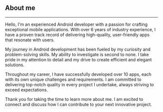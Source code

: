
<Head>
  <title>{aboutSeo.title}</title>
  <meta name="description" content={aboutSeo.desc} />
  <meta name="viewport" content="width=device-width, initial-scale=1" />
  <link rel="icon" href="/favicon.ico" />
</Head>

<div className="lg:container lg:mx-auto md:container md:mx-auto xl:container xl:mx-auto 2xl:container 2xl:mx-auto">
<Layout>
<div className="flex justify-center pt-14 pb-10 sm:px-6">

<article className="prose lg:prose-xl">

## About me
<hr className="border-4 border-violet-400 duration-500" />
Hello, I'm an experienced Android developer with a passion for crafting exceptional mobile applications. With over 6 years of industry experience, I have a proven track record of delivering high-quality, user-friendly apps that resonate with users.

My journey in Android development has been fueled by my curiosity and problem-solving skills. My ability to investigate is second to none. I take pride in my attention to detail and my drive to create efficient and elegant solutions.

Throughout my career, I have successfully developed over 10 apps, each with its own unique challenges and requirements. I am committed to delivering top-notch quality in every project I undertake, always striving to exceed expectations.


Thank you for taking the time to learn more about me. I am excited to connect and discuss how I can contribute to your next innovative project.
</article>
</div>
</Layout>
</div>
